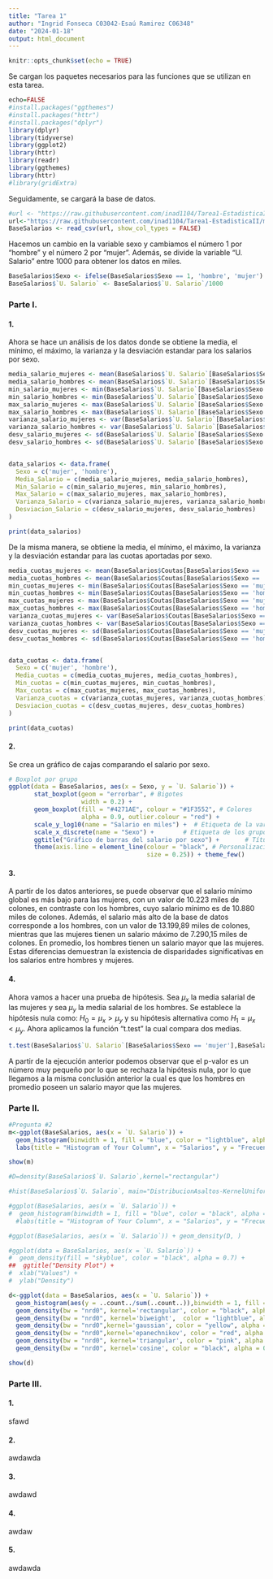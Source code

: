 ```yaml
---
title: "Tarea 1"
author: "Ingrid Fonseca C03042-Esaú Ramirez C06348"
date: "2024-01-18"
output: html_document
---
```


```r
knitr::opts_chunk$set(echo = TRUE)
```

Se cargan los paquetes necesarios para las funciones que se utilizan en esta tarea.

```r
echo=FALSE
#install.packages("ggthemes")
#install.packages("httr")
#install.packages("dplyr")
library(dplyr)
library(tidyverse)
library(ggplot2)
library(httr)
library(readr)
library(ggthemes)
library(httr)
#library(gridExtra)
```

Seguidamente, se cargará la base de datos.

```r
#url <- "https://raw.githubusercontent.com/inad1104/Tarea1-EstadisticaII/df9683b260512959742a705476ac5998f7d8c1a6/BaseSalarios.csv?token=GHSAT0AAAAAACMXYTOC2H3CXFRXINK223XCZNHL2RA"
url<-"https://raw.githubusercontent.com/inad1104/Tarea1-EstadisticaII/main/BaseSalarios.csv?token=GHSAT0AAAAAACM3GTQD5UTLVM6TQYEWJJIIZNIBPPA"
BaseSalarios <- read_csv(url, show_col_types = FALSE)

```

Hacemos un cambio en la variable sexo y cambiamos el número 1 por "hombre" y el número 2 por "mujer". Además, se divide la variable "U. Salario" entre 1000 para obtener los datos en miles.

```r
BaseSalarios$Sexo <- ifelse(BaseSalarios$Sexo == 1, 'hombre', 'mujer')
BaseSalarios$`U. Salario` <- BaseSalarios$`U. Salario`/1000
```

### Parte I.

#### 1.

Ahora se hace un análisis de los datos donde se obtiene la media, el mínimo, el máximo, la varianza y la desviación estandar para los salarios por sexo.

```r
media_salario_mujeres <- mean(BaseSalarios$`U. Salario`[BaseSalarios$Sexo == 'mujer'])
media_salario_hombres <- mean(BaseSalarios$`U. Salario`[BaseSalarios$Sexo == 'hombre'])
min_salario_mujeres <- min(BaseSalarios$`U. Salario`[BaseSalarios$Sexo == 'mujer'])
min_salario_hombres <- min(BaseSalarios$`U. Salario`[BaseSalarios$Sexo == 'hombre'])
max_salario_mujeres <- max(BaseSalarios$`U. Salario`[BaseSalarios$Sexo == 'mujer'])
max_salario_hombres <- max(BaseSalarios$`U. Salario`[BaseSalarios$Sexo == 'hombre'])
varianza_salario_mujeres <- var(BaseSalarios$`U. Salario`[BaseSalarios$Sexo == 'mujer'])
varianza_salario_hombres <- var(BaseSalarios$`U. Salario`[BaseSalarios$Sexo == 'hombre'])
desv_salario_mujeres <- sd(BaseSalarios$`U. Salario`[BaseSalarios$Sexo == 'mujer'])
desv_salario_hombres <- sd(BaseSalarios$`U. Salario`[BaseSalarios$Sexo == 'hombre'])


data_salarios <- data.frame(
  Sexo = c('mujer', 'hombre'),
  Media_Salario = c(media_salario_mujeres, media_salario_hombres),
  Min_Salario = c(min_salario_mujeres, min_salario_hombres),
  Max_Salario = c(max_salario_mujeres, max_salario_hombres),
  Varianza_Salario = c(varianza_salario_mujeres, varianza_salario_hombres),
  Desviacion_Salario = c(desv_salario_mujeres, desv_salario_hombres)
)

print(data_salarios)

```

De la misma manera, se obtiene la media, el mínimo, el máximo, la varianza y la desviación estandar para las cuotas aportadas por sexo.

```r
media_cuotas_mujeres <- mean(BaseSalarios$Coutas[BaseSalarios$Sexo == 'mujer'])
media_cuotas_hombres <- mean(BaseSalarios$Coutas[BaseSalarios$Sexo == 'hombre'])
min_cuotas_mujeres <- min(BaseSalarios$Coutas[BaseSalarios$Sexo == 'mujer'])
min_cuotas_hombres <- min(BaseSalarios$Coutas[BaseSalarios$Sexo == 'hombre'])
max_cuotas_mujeres <- max(BaseSalarios$Coutas[BaseSalarios$Sexo == 'mujer'])
max_cuotas_hombres <- max(BaseSalarios$Coutas[BaseSalarios$Sexo == 'hombre'])
varianza_cuotas_mujeres <- var(BaseSalarios$Coutas[BaseSalarios$Sexo == 'mujer'])
varianza_cuotas_hombres <- var(BaseSalarios$Coutas[BaseSalarios$Sexo == 'hombre'])
desv_cuotas_mujeres <- sd(BaseSalarios$Coutas[BaseSalarios$Sexo == 'mujer'])
desv_cuotas_hombres <- sd(BaseSalarios$Coutas[BaseSalarios$Sexo == 'hombre'])


data_cuotas <- data.frame(
  Sexo = c('mujer', 'hombre'),
  Media_cuotas = c(media_cuotas_mujeres, media_cuotas_hombres),
  Min_cuotas = c(min_cuotas_mujeres, min_cuotas_hombres),
  Max_cuotas = c(max_cuotas_mujeres, max_cuotas_hombres),
  Varianza_cuotas = c(varianza_cuotas_mujeres, varianza_cuotas_hombres),
  Desviacion_cuotas = c(desv_cuotas_mujeres, desv_cuotas_hombres)
)

print(data_cuotas)
```

#### 2.

Se crea un gráfico de cajas comparando el salario por sexo.

```r
# Boxplot por grupo
ggplot(data = BaseSalarios, aes(x = Sexo, y = `U. Salario`)) +
       stat_boxplot(geom = "errorbar", # Bigotes
                    width = 0.2) +
       geom_boxplot(fill = "#4271AE", colour = "#1F3552", # Colores
                    alpha = 0.9, outlier.colour = "red") +
       scale_y_log10(name = "Salario en miles") +  # Etiqueta de la variable continua
       scale_x_discrete(name = "Sexo") +        # Etiqueta de los grupos
       ggtitle("Gráfico de barras del salario por sexo") +       # Título del plot
       theme(axis.line = element_line(colour = "black", # Personalización del tema
                                      size = 0.25)) + theme_few()

```

#### 3.

A partir de los datos anteriores, se puede observar que el salario mínimo global es más bajo para las mujeres, con un valor de 10.223 miles de colones, en contraste con los hombres, cuyo salario mínimo es de 10.880 miles de colones. Además, el salario más alto de la base de datos corresponde a los hombres, con un valor de 13.199,89 miles de colones, mientras que las mujeres tienen un salario máximo de 7.290,15 miles de colones. En promedio, los hombres tienen un salario mayor que las mujeres. Estas diferencias demuestran la existencia de disparidades significativas en los salarios entre hombres y mujeres.

#### 4.

Ahora vamos a hacer una prueba de hipótesis. Sea $\mu_x$ la media salarial de las mujeres y sea $\mu_y$ la media salarial de los hombres. Se establece la hipótesis nula como: $H_0 = \mu_x > \mu_y$ y su hipótesis alternativa como $H_1 = \mu_x < \mu_y$. Ahora aplicamos la función "t.test" la cual compara dos medias.  

```r
t.test(BaseSalarios$`U. Salario`[BaseSalarios$Sexo == 'mujer'],BaseSalarios$`U. Salario`[BaseSalarios$Sexo == 'hombre'])

```
A partir de la ejecución anterior podemos observar que el p-valor es un número muy pequeño por lo que se rechaza la hipótesis nula, por lo que llegamos a la misma conclusión anterior la cual es que los hombres en promedio poseen un salario mayor que las mujeres. 

### Parte II.

```r
#Pregunta #2
m<-ggplot(BaseSalarios, aes(x = `U. Salario`)) +
  geom_histogram(binwidth = 1, fill = "blue", color = "lightblue", alpha = 0.7) +
  labs(title = "Histogram of Your Column", x = "Salarios", y = "Frecuencia")

show(m)
```

```r
#D=density(BaseSalarios$`U. Salario`,kernel="rectangular")

#hist(BaseSalarios$`U. Salario`, main="DistribucionAsaltos-KernelUniforme", freq=FALSE) lines(D,lwd=2,lty=1,col ="blue")

#ggplot(BaseSalarios, aes(x = `U. Salario`)) +
#  geom_histogram(binwidth = 1, fill = "blue", color = "black", alpha = 1.5) + geom_line(D,lwd=2,lty=1,col ="blue") + 
  #labs(title = "Histogram of Your Column", x = "Salarios", y = "Frecuencia")

#ggplot(BaseSalarios, aes(x = `U. Salario`)) + geom_density(D, )

#ggplot(data = BaseSalarios, aes(x = `U. Salario`)) +
#  geom_density(fill = "skyblue", color = "black", alpha = 0.7) +
##  ggtitle("Density Plot") +
#  xlab("Values") +
#  ylab("Density")

d<-ggplot(data = BaseSalarios, aes(x = `U. Salario`)) + 
  geom_histogram(aes(y = ..count../sum(..count..)),binwidth = 1, fill = "blue", color = "lightblue", alpha = 0.7) +
  geom_density(bw = "nrd0", kernel='rectangular', color = "black", alpha = 0.7) +
  geom_density(bw = "nrd0", kernel='biweight',  color = "lightblue", alpha = 0.7) +
  geom_density(bw = "nrd0",kernel='gaussian', color = "yellow", alpha = 0.7)+
  geom_density(bw = "nrd0",kernel='epanechnikov', color = "red", alpha = 0.7) +
  geom_density(bw = "nrd0", kernel='triangular', color = "pink", alpha = 0.7) +
  geom_density(bw = "nrd0", kernel='cosine', color = "black", alpha = 0.7) 

show(d)

```

### Parte III.

#### 1. 
sfawd

#### 2.
awdawda

#### 3.
awdawd

#### 4.
awdaw

#### 5.
awdawda

